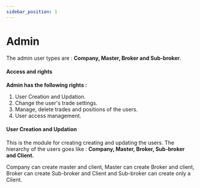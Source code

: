 ```yaml
---
sidebar_position: 1
---
```


# Admin

The admin user types are : **Company, Master, Broker and Sub-broker**.

#### Access and rights

**Admin has the following rights :**

1. User Creation and Updation.
2. Change the user's trade settings.
3. Manage, delete trades and positions of the users.
4. User access management.

#### User Creation and Updation

This is the module for creating creating and updating the users.
The hierarchy of the users goes like : **Company, Master, Broker, Sub-broker and Client.**

Company can create master and client, Master can create Broker and client, Broker can create Sub-broker and Client and Sub-broker can create only a Client.

